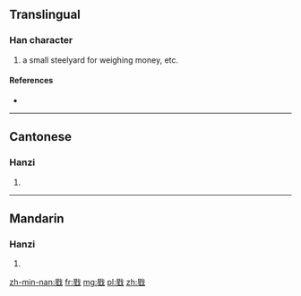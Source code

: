 ==Translingual==

===Han character===
{{Han char|rn=62|rad=戈|as=09|sn=13|four=6315<sub>0</sub>|canj=日一戈 (AMI)}}

# a small steelyard for weighing money, etc.

====References====
* {{Han ref|kx=0413.241|dkj=11630|dj=0756.210|hdz=21408.190|uh=6225|ud=25125|bh=DD75|bd=56693}}

----

==Cantonese==

===Hanzi===
{{yue-hanzi|jyut=|y=dang2, dang6}}

# {{defn|lang=yue|sort=戈09}}

----

==Mandarin==

===Hanzi===
{{cmn-hanzi|pin=[[děng]] ([[deng3]])|wg=teng<sup>3</sup>}}

# {{defn|lang=cmn|sort=戈09}}

[[zh-min-nan:戥]]
[[fr:戥]]
[[mg:戥]]
[[pl:戥]]
[[zh:戥]]